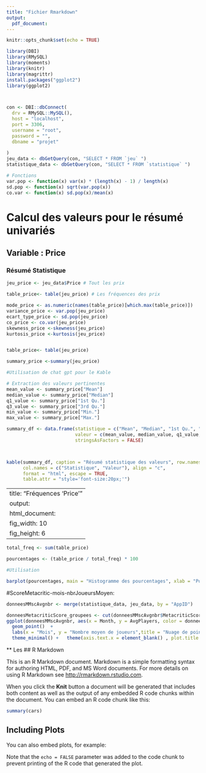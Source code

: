 ---
title: "Fichier Rmarkdown"
output: 
  pdf_document:
---

```{r setup, include=FALSE}
knitr::opts_chunk$set(echo = TRUE)

library(DBI)
library(RMySQL)
library(moments)
library(knitr)
library(magrittr)
install.packages("ggplot2")
library(ggplot2)



con <- DBI::dbConnect(
  drv = RMySQL::MySQL(),
  host = "localhost", 
  port = 3306, 
  username = "root", 
  password = "", 
  dbname = "projet"
  
)
jeu_data <- dbGetQuery(con, "SELECT * FROM `jeu` ")
statistique_data <- dbGetQuery(con, "SELECT * FROM `statistique` ")

# Fonctions 
var.pop <- function(x) var(x) * (length(x) - 1) / length(x)
sd.pop <- function(x) sqrt(var.pop(x))
co.var <- function(x) sd.pop(x)/mean(x)
```

# Calcul des valeurs pour le résumé univariés {.label:s-intro}

## Variable : Price

### Résumé Statistique

```{r, }
jeu_price <- jeu_data$Price # Tout les prix

table_price<- table(jeu_price) # Les fréquences des prix 

mode_price <- as.numeric(names(table_price)[which.max(table_price)])
variance_price <- var.pop(jeu_price)
ecart_type_price <- sd.pop(jeu_price)
co_price <- co.var(jeu_price)
skewness_price <-skewness(jeu_price)
kurtosis_price <-kurtosis(jeu_price)


table_price<- table(jeu_price)

summary_price <-summary(jeu_price)

#Utilisation de chat gpt pour le Kable

# Extraction des valeurs pertinentes
mean_value <- summary_price["Mean"]
median_value <- summary_price["Median"]
q1_value <- summary_price["1st Qu."]
q3_value <- summary_price["3rd Qu."]
min_value <- summary_price["Min."]
max_value <- summary_price["Max."]

summary_df <- data.frame(statistique = c("Mean", "Median", "1st Qu.", "3rd Qu.", "Min.", "Max.", "Mode", "Variance", "Ecart-type", "Coefficient de variation", "Skewness", "Kurtosis"),
                         valeur = c(mean_value, median_value, q1_value, q3_value, min_value, max_value, mode_price, variance_price, ecart_type_price, co_price, skewness_price, kurtosis_price),
                         stringsAsFactors = FALSE)



kable(summary_df, caption = "Résumé statistique des valeurs", row.names = FALSE, digits = 2, 
      col.names = c("Statistique", "Valeur"), align = "c", 
      format = "html", escape = TRUE, 
      table.attr = "style='font-size:20px;'")
```

---
title: "Fréquences 'Price'"
output: 
  html_document:
    fig_width: 10
    fig_height: 6
---

```{r}

total_freq <- sum(table_price)

pourcentages <- (table_price / total_freq) * 100

#Utilisation 

barplot(pourcentages, main = "Histogramme des pourcentages", xlab = "Pourcentage", ylab = "Fréquence", ylim = c(0, 100))


```

#ScoreMetacritic-mois-nbrJoueursMoyen:
```{r}
donneesMMscAvgnbr <- merge(statistique_data, jeu_data, by = "AppID")

donneesMetacriticScore_groupees <- cut(donneesMMscAvgnbr$MetacriticScore, breaks = c(-Inf, 50, 75, 90, Inf), labels = c("<=50", "50-75", "75-90", ">90"))
ggplot(donneesMMscAvgnbr, aes(x = Month, y = AvgPlayers, color = donneesMetacriticScore_groupees)) +
  geom_point()  +
  labs(x = "Mois", y = "Nombre moyen de joueurs",title = "Nuage de points représentant le nombre moyen des joueurs par mois par jeu et les score Metacritic des jeux" , color = "Score Metacritic") +
  theme_minimal() +   theme(axis.text.x = element_blank() , plot.title = element_text(size = 9)) 


```






\*\* Les \## R Markdown

This is an R Markdown document. Markdown is a simple formatting syntax for authoring HTML, PDF, and MS Word documents. For more details on using R Markdown see <http://rmarkdown.rstudio.com>.

When you click the **Knit** button a document will be generated that includes both content as well as the output of any embedded R code chunks within the document. You can embed an R code chunk like this:

```{r cars}
summary(cars)
```

## Including Plots

You can also embed plots, for example:

Note that the `echo = FALSE` parameter was added to the code chunk to prevent printing of the R code that generated the plot.

